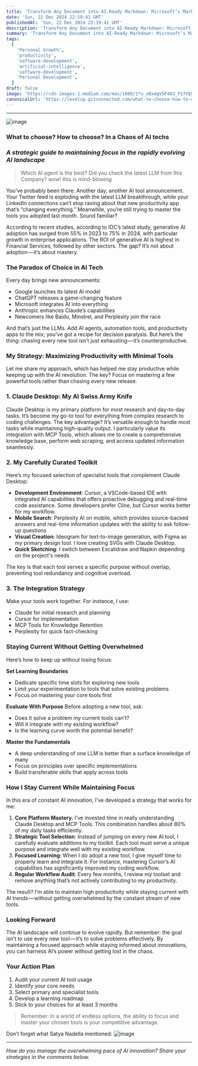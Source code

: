 ```yaml
---
title: 'Transform Any Document into AI-Ready Markdown: Microsoft’s MarkItDown + Azure OpenAI Guide'
date: 'Sun, 22 Dec 2024 22:19:41 GMT'
publishedAt: 'Sun, 22 Dec 2024 22:19:41 GMT'
description: 'Transform Any Document into AI-Ready Markdown: Microsoft’s MarkItDown + Azure OpenAI Guide'
summary: 'Transform Any Document into AI-Ready Markdown: Microsoft’s MarkItDown + Azure OpenAI Guide'
tags:
  [
    'Personal Growth',
    'productivity',
    'software-development',
    'artificial-intelligence',
    'software-development',
    'Personal Development',
  ]
draft: false
image: 'https://cdn-images-1.medium.com/max/1600/1*u_xBxmqV5F483_FS7VQSAg.png'
canonicalUrl: 'https://levelup.gitconnected.com/what-to-choose-how-to-choose-in-a-chaos-of-ai-techs-bbc7c19d0f45'
---
```


---

![image](https://cdn-images-1.medium.com/max/1600/1*u_xBxmqV5F483_FS7VQSAg.png)

### What to choose? How to choose? In a Chaos of AI techs

### _A strategic guide to maintaining focus in the rapidly evolving AI landscape_

> Which AI agent is the best? Did you check the latest LLM from this Company? wow! this is mind-blowing

You’ve probably been there: Another day, another AI tool announcement. Your Twitter feed is exploding with the latest LLM breakthrough, while your LinkedIn connections can’t stop raving about that new productivity app that’s “changing everything.” Meanwhile, you’re still trying to master the tools you adopted last month. Sound familiar?

According to recent studies, according to IDC’s latest study, generative AI adoption has surged from 55% in 2023 to 75% in 2024, with particular growth in enterprise applications. The ROI of generative AI is highest in Financial Services, followed by other sectors. The gap? It’s not about adoption — it’s about mastery.

### The Paradox of Choice in AI Tech

Every day brings new announcements:

- Google launches its latest AI model
- ChatGPT releases a game-changing feature
- Microsoft integrates AI into everything
- Anthropic enhances Claude’s capabilities
- Newcomers like Baidu, Minstrel, and Perplexity join the race

And that’s just the LLMs. Add AI agents, automation tools, and productivity apps to the mix; you’ve got a recipe for decision paralysis. But here’s the thing: chasing every new tool isn’t just exhausting — it’s counterproductive.

### My Strategy: Maximizing Productivity with Minimal Tools

Let me share my approach, which has helped me stay productive while keeping up with the AI revolution. The key? Focus on mastering a few powerful tools rather than chasing every new release.

### 1. Claude Desktop: My AI Swiss Army Knife

Claude Desktop is my primary platform for most research and day-to-day tasks. It’s become my go-to tool for everything from complex research to coding challenges. The key advantage? It’s versatile enough to handle most tasks while maintaining high-quality output. I particularly value its integration with MCP Tools, which allows me to create a comprehensive knowledge base, perform web scraping, and access updated information seamlessly.

### 2. My Carefully Curated Toolkit

Here’s my focused selection of specialist tools that complement Claude Desktop:

- **Development Environment**: Cursor, a VSCode-based IDE with integrated AI capabilities that offers proactive debugging and real-time code assistance. Some developers prefer Cline, but Cursor works better for my workflow.
- **Mobile Search**: Perplexity AI on mobile, which provides source-backed answers and real-time information updates with the ability to ask follow-up questions
- **Visual Creation**: Ideogram for text-to-image generation, with Figma as my primary design tool. I love creating SVGs with Claude Desktop.
- **Quick Sketching**: I switch between Excalidraw and Napkin depending on the project's needs

The key is that each tool serves a specific purpose without overlap, preventing tool redundancy and cognitive overload.

### 3. The Integration Strategy

Make your tools work together. For instance, I use:

- Claude for initial research and planning
- Cursor for implementation
- MCP Tools for Knowledge Retention
- Perplexity for quick fact-checking

### Staying Current Without Getting Overwhelmed

Here’s how to keep up without losing focus:

**Set Learning Boundaries**

- Dedicate specific time slots for exploring new tools
- Limit your experimentation to tools that solve existing problems
- Focus on mastering your core tools first

**Evaluate With Purpose** Before adopting a new tool, ask:

- Does it solve a problem my current tools can’t?
- Will it integrate with my existing workflow?
- Is the learning curve worth the potential benefit?

**Master the Fundamentals**

- A deep understanding of one LLM is better than a surface knowledge of many
- Focus on principles over specific implementations
- Build transferable skills that apply across tools

### How I Stay Current While Maintaining Focus

In this era of constant AI innovation, I’ve developed a strategy that works for me:

1. **Core Platform Mastery**: I’ve invested time in really understanding Claude Desktop and MCP Tools. This combination handles about 80% of my daily tasks efficiently.
2. **Strategic Tool Selection**: Instead of jumping on every new AI tool, I carefully evaluate additions to my toolkit. Each tool must serve a unique purpose and integrate well with my existing workflow.
3. **Focused Learning**: When I do adopt a new tool, I give myself time to properly learn and integrate it. For instance, mastering Cursor’s AI capabilities has significantly improved my coding workflow.
4. **Regular Workflow Audit**: Every few months, I review my toolset and remove anything that’s not actively contributing to my productivity.

The result? I’m able to maintain high productivity while staying current with AI trends — without getting overwhelmed by the constant stream of new tools.

### Looking Forward

The AI landscape will continue to evolve rapidly. But remember: the goal isn’t to use every new tool — it’s to solve problems effectively. By maintaining a focused approach while staying informed about innovations, you can harness AI’s power without getting lost in the chaos.

### Your Action Plan

1. Audit your current AI tool usage
2. Identify your core needs
3. Select primary and specialist tools
4. Develop a learning roadmap
5. Stick to your choices for at least 3 months

> Remember: In a world of endless options, the ability to focus and master your chosen tools is your competitive advantage.

Don’t forget what Satya Nadella mentioned:
![image](https://cdn-images-1.medium.com/max/1600/1*IX-VBxj855oUBObrBYEZCw.png)

---

_How do you manage the overwhelming pace of AI innovation? Share your strategies in the comments below._
